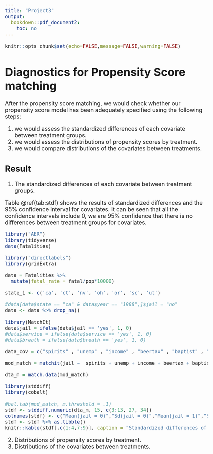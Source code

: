 ```yaml
---
title: "Project3"
output:
  bookdown::pdf_document2:
    toc: no
---
```


<style type="text/css">

body{ /* Normal  */
      font-size: 18px;
  }

</style>

```r
knitr::opts_chunk$set(echo=FALSE,message=FALSE,warning=FALSE)
```

# Diagnostics for Propensity Score matching

After the propensity score matching, we would check whether our propensity score model has been adequately specified using the following steps:

(1) we would assess the standardized differences of each covariate between treatment groups. 
(2) we would assess the distributions of propensity scores by treatment.
(3) we would compare distributions of the covariates between treatments.

## Result

(1) The standardized differences of each covariate between treatment groups.

Table \@ref(tab:stdf) shows the results of standardized differences and the 95% confidence interval for covariates. It can be seen that all the confidence intervals include 0, we are 95% confidence that there is no differences between treatment groups for covariates.  

```r
library("AER")
library(tidyverse)
data(Fatalities)

library("directlabels")
library(gridExtra)

data = Fatalities %>% 
  mutate(fatal_rate = fatal/pop*10000)

state_1 <- c('ca', 'ct', 'nv', 'oh', 'or', 'sc', 'ut')

#data[data$state == "ca" & data$year == "1988",]$jail = "no"
data <- data %>% drop_na()

library(MatchIt)
data$jail = ifelse(data$jail == 'yes', 1, 0)
#data$service = ifelse(data$service == 'yes', 1, 0)
#data$breath = ifelse(data$breath == 'yes', 1, 0)

data_cov = c("spirits" , "unemp" , "income" , "beertax" , "baptist" , "mormon" , "drinkage" , "dry" , "youngdrivers" , "miles" , "pop" , "gsp")

mod_match = matchit(jail ~  spirits + unemp + income + beertax + baptist + mormon + drinkage + dry + youngdrivers + miles + breath + pop + gsp, method = "nearest", data = data)

dta_m = match.data(mod_match)
```

```r
library(stddiff)
library(cobalt)

#bal.tab(mod_match, m.threshold = .1)
stdf <- stddiff.numeric(dta_m, 15, c(3:13, 27, 34))
colnames(stdf) <- c("Mean(jail = 0)","Sd(jail = 0)","Mean(jail = 1)","Sd(jail = 1)","missing.c","missing.t", "Standardized difference",  "Lower bound", "Upper bound")
stdf <- stdf %>% as.tibble()
knitr::kable(stdf[,c(1:4,7:9)], caption = "Standardized differences of covariates between treatment groups.")
```

(2) Distributions of propensity scores by treatment.
(3) Distributions of the covariates between treatments.
